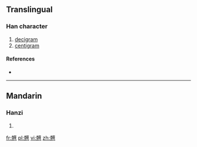 ==Translingual==

===Han character===
{{Han char|rn=10|rad=儿|as=14|sn=16|four=|canj=十山一田土 (JUMWG)|ids=⿺[[克]][[厘]]}}

# [[decigram]]
# [[centigram]]

====References====
* {{Han ref|kx=0125.281|dkj=01405|dj=0266.130|hdz=10275.071|uh=5163|ud=20835|bh=A25E|bd=41566}}

----

==Mandarin==

===Hanzi===
{{cmn-hanzi|pin=[[lǐ]] ([[li3]])|wg=li<sup>3</sup>}}

# {{defn|lang=cmn|sort=儿14}}

[[fr:兣]]
[[pl:兣]]
[[vi:兣]]
[[zh:兣]]